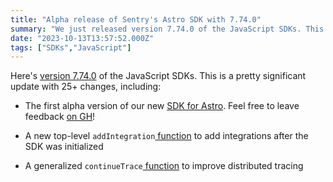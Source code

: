 ```yaml
---
title: "Alpha release of Sentry's Astro SDK with 7.74.0"
summary: "We just released version 7.74.0 of the JavaScript SDKs. This is a pretty significant update with 25+ changes, including:"
date: "2023-10-13T13:57:52.000Z"
tags: ["SDKs","JavaScript"]
---
```


  Here's [version 7.74.0](https://github.com/getsentry/sentry-javascript/releases/tag/7.74.0) of the JavaScript SDKs. This is a pretty significant update with 25+ changes, including:

* The first alpha version of our new [SDK for Astro](https://github.com/getsentry/sentry-javascript/blob/develop/packages/astro/README.md). Feel free to leave feedback [on GH](https://github.com/getsentry/sentry-javascript/issues/9182)!

* A new top-level `addIntegration`[ function](https://github.com/getsentry/sentry-javascript/pull/9186) to add integrations after the SDK was initialized

* A generalized `continueTrace`[ function](https://github.com/getsentry/sentry-javascript/pull/9164) to improve distributed tracing
